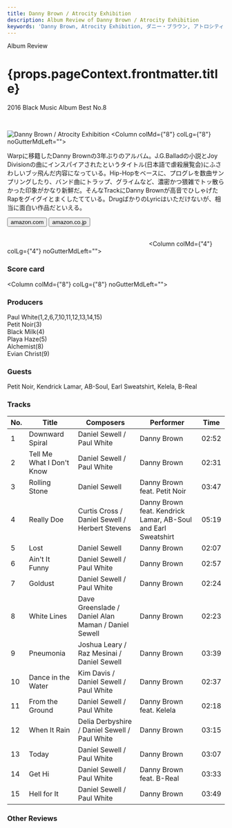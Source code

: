 ```yaml
---
title: Danny Brown / Atrocity Exhibition 
description: Album Review of Danny Brown / Atrocity Exhibition 
keywords: 'Danny Brown, Atrocity Exhibition, ダニー・ブラウン, アトロシティ・エグズィビション'
---
```





<p className="largeP">Album Review</p>
<h1 className="h1--no--margin">{props.pageContext.frontmatter.title}</h1>
<p className="largeP"><Link to="/best50/2016/">2016 Black Music Album Best No.8</Link></p>

<br/>
<Row  className="image-card-group">
	<Column colMd={"4"} colLg={"4"} noGutterMdLeft="">
       <ImageCard>

![Danny Brown / Atrocity Exhibition ](../../images/cd/dannybrown3L.jpg) 
</ImageCard>
	</Column>
	<Column colMd={"8"} colLg={"8"} noGutterMdLeft="">
		<p>
			Warpに移籍したDanny Brownの3年ぶりのアルバム。J.G.Balladの小説とJoy Divisionの曲にインスパイアされたというタイトル(日本語で虐殺展覧会)にふさわしいブッ飛んだ内容になっている。Hip-Hopをベースに、プログレを数曲サンプリングしたり、バンド曲にトラップ、グライムなど、濃密かつ猥雑でトッ散らかった印象がかなり新鮮だ。そんなTrackにDanny Brownが高音でひしゃげたRapをグイグイとまくしたてている。DrugばかりのLyricはいただけないが、相当に面白い作品だといえる。
		</p>
		<div>
	  <Button href="https://amzn.to/35bGbik" kind="primary" size="small" renderIcon={ArrowUpRight24}>
      amazon.com
    </Button>
    <Button href="https://amzn.to/3jUbYZc" kind="secondary" size="small" renderIcon={ArrowUpRight24}>
      amazon.co.jp
    </Button>
		</div>
		<a href="https://geo.music.apple.com/jp/album/atrocity-exhibition/1144766302?mt=1&app=music&ls=1&at=11lcug" style="display:inline-block;overflow:hidden;background:url(https://linkmaker.itunes.apple.com/ja-jp/lockup.svg?releaseDate=2016-09-27T00:00:00Z&kind=album&bubble=apple_music&style=mono-black) no-repeat;width:180px;height:45px;"></a>
		<a href="https://geo.music.apple.com/jp/album/atrocity-exhibition/1144766302?app=itunes&at=11lcug" style="display:inline-block;overflow:hidden;background:url(https://linkmaker.itunes.apple.com/ja-jp/badge-lrg.svg?releaseDate=2016-09-27T00:00:00Z&kind=album&bubble=itunes_music) no-repeat;width:140px;height:45px;"></a>
		</Column>
</Row>
<Row >
	<Column colMd={"4"} colLg={"4"} noGutterMdLeft="">
		<div>
    	<h3>Score card</h3>
			<SliderJS1 value="1" />
    	<SliderJS2 value="1" />
			<SliderJS3 value="2" />
    	<SliderJS4 value="9" />
		</div>
	</Column>
	<Column colMd={"8"} colLg={"8"} noGutterMdLeft="">
		<div>
			<h3>Producers</h3>
			<p>
				Paul White(1,2,6,7,10,11,12,13,14,15)
				<br/>Petit Noir(3)
				<br/>Black Milk(4)
				<br/>Playa Haze(5)
				<br/>Alchemist(8)
				<br/>Evian Christ(9)
			</p>
			<h3>Guests</h3>
			<p>
				Petit Noir, Kendrick Lamar, AB-Soul, Earl Sweatshirt, Kelela, B-Real
			</p>
		</div>
	</Column>
</Row>

<h3>Tracks</h3>

| No. |	 Title                    |	 Composers                                         	|	 Performer                                                    | Time	|
| --- |	------------------------- | --------------------------------------------------- | ------------------------------------------------------------- | ----- |
|	1	  |	Downward Spiral          	| Daniel Sewell / Paul White                         	|	Danny Brown                                                  	|	02:52 |
|	2	  |	Tell Me What I Don't Know	| Daniel Sewell / Paul White                         	|	Danny Brown                                                  	|	02:31 |
|	3	  |	Rolling Stone            	| Daniel Sewell                                      	|	Danny Brown feat. Petit Noir                                 	|	03:47 |
|	4	  |	Really Doe               	| Curtis Cross / Daniel Sewell / Herbert Stevens     	|	Danny Brown feat. Kendrick Lamar, AB-Soul and Earl Sweatshirt	|	05:19 |
|	5	  |	Lost                     	| Daniel Sewell                                      	|	Danny Brown                                                  	|	02:07 |
|	6	  |	Ain't It Funny           	| Daniel Sewell / Paul White                         	|	Danny Brown                                                  	|	02:57 |
|	7	  |	Goldust                  	| Daniel Sewell / Paul White                         	|	Danny Brown                                                  	|	02:24 |
|	8	  |	White Lines              	| Dave Greenslade / Daniel Alan Maman / Daniel Sewell	|	Danny Brown                                                  	|	02:23 |
|	9	  |	Pneumonia                	| Joshua Leary / Raz Mesinai / Daniel Sewell         	|	Danny Brown                                                  	|	03:39 |
|	10	|	Dance in the Water       	| Kim Davis / Daniel Sewell / Paul White             	|	Danny Brown                                                  	|	02:37 |
|	11	|	From the Ground          	| Daniel Sewell / Paul White                         	|	Danny Brown feat. Kelela                                     	|	02:18 |
|	12	|	When It Rain             	| Delia Derbyshire / Daniel Sewell / Paul White      	|	Danny Brown                                                  	|	03:15 |
|	13	|	Today                    	| Daniel Sewell / Paul White                         	|	Danny Brown                                                  	|	03:07 |
|	14	|	Get Hi                   	| Daniel Sewell / Paul White                         	|	Danny Brown feat. B-Real                                     	|	03:33 |
|	15	|	Hell for It              	| Daniel Sewell / Paul White                         	|	Danny Brown                                                  	|	03:49 |

<h3>Other Reviews</h3>

<Row>
<Column colMd={3} colLg={3} noGutterMdLeft>
<Review1 />
</Column>
</Row>